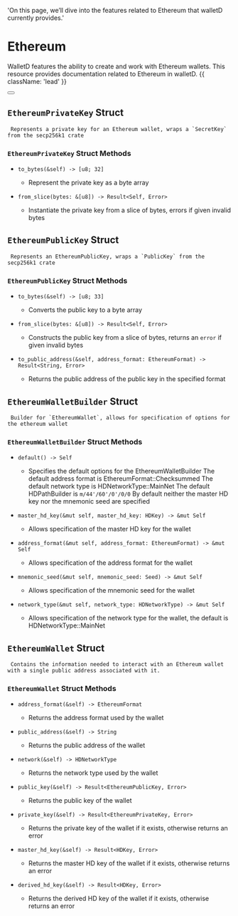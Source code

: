   'On this page, we’ll dive into the features related to Ethereum that walletD currently provides.'

# Ethereum


WalletD features the ability to create and work with Ethereum wallets. This resource provides documentation related to Ethereum in walletD. {{ className: 'lead' }}

<div className="not-prose">
  <Button
    href="/ethereum_wallet"
    variant="text"
    arrow="right"
    children="Check out our guide on Ethereum wallets in walletD for examples"
  />
</div>


## `EthereumPrivateKey` Struct
	 Represents a private key for an Ethereum wallet, wraps a `SecretKey` from the secp256k1 crate

### `EthereumPrivateKey` Struct Methods

- `to_bytes(&self) -> [u8; 32]` 
	 -	 Represent the private key as a byte array

- `from_slice(bytes: &[u8]) -> Result<Self, Error>` 
	 -	 Instantiate the private key from a slice of bytes, errors if given invalid bytes

## `EthereumPublicKey` Struct
	 Represents an EthereumPublicKey, wraps a `PublicKey` from the secp256k1 crate

### `EthereumPublicKey` Struct Methods

- `to_bytes(&self) -> [u8; 33]` 
	 -	 Converts the public key to a byte array

- `from_slice(bytes: &[u8]) -> Result<Self, Error>` 
	 -	 Constructs the public key from a slice of bytes, returns an `error` if given invalid bytes

- `to_public_address(&self, address_format: EthereumFormat) -> Result<String, Error>` 
	 -	 Returns the public address of the public key in the specified format

## `EthereumWalletBuilder` Struct
	 Builder for `EthereumWallet`, allows for specification of options for the ethereum wallet

### `EthereumWalletBuilder` Struct Methods

- `default() -> Self` 
	 -	 Specifies the default options for the EthereumWalletBuilder
	 The default address format is EthereumFormat::Checksummed
	 The default network type is HDNetworkType::MainNet
	 The default HDPathBuilder is `m/44'/60'/0'/0/0`
	 By default neither the master HD key nor the mnemonic seed are specified

- `master_hd_key(&mut self, master_hd_key: HDKey) -> &mut Self` 
	 -	 Allows specification of the master HD key for the wallet

- `address_format(&mut self, address_format: EthereumFormat) -> &mut Self` 
	 -	 Allows specification of the address format for the wallet

- `mnemonic_seed(&mut self, mnemonic_seed: Seed) -> &mut Self` 
	 -	 Allows specification of the mnemonic seed for the wallet

- `network_type(&mut self, network_type: HDNetworkType) -> &mut Self` 
	 -	 Allows specification of the network type for the wallet, the default is HDNetworkType::MainNet

## `EthereumWallet` Struct
	 Contains the information needed to interact with an Ethereum wallet with a single public address associated with it.

### `EthereumWallet` Struct Methods

- `address_format(&self) -> EthereumFormat` 
	 -	 Returns the address format used by the wallet

- `public_address(&self) -> String` 
	 -	 Returns the public address of the wallet

- `network(&self) -> HDNetworkType` 
	 -	 Returns the network type used by the wallet

- `public_key(&self) -> Result<EthereumPublicKey, Error>` 
	 -	 Returns the public key of the wallet

- `private_key(&self) -> Result<EthereumPrivateKey, Error>` 
	 -	 Returns the private key of the wallet if it exists, otherwise returns an error

- `master_hd_key(&self) -> Result<HDKey, Error>` 
	 -	 Returns the master HD key of the wallet if it exists, otherwise returns an error

- `derived_hd_key(&self) -> Result<HDKey, Error>` 
	 -	 Returns the derived HD key of the wallet if it exists, otherwise returns an error

